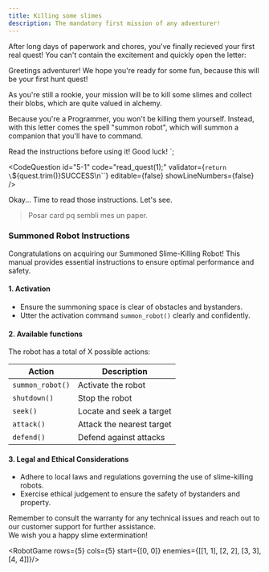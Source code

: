 ```yaml
---
title: Killing some slimes
description: The mandatory first mission of any adventurer!
---
```



After long days of paperwork and chores, you've finally recieved your first real quest!
You can't contain the excitement and quickly open the letter:

Greetings adventurer!
We hope you're ready for some fun, because this will be your first hunt quest!

As you're still a rookie, your mission will be to kill some slimes and collect their blobs, which are quite valued in alchemy.

Because you're a Programmer, you won't be killing them yourself.
Instead, with this letter comes the spell "summon robot", which will summon a companion that you'll have to command.

Read the instructions before using it!
Good luck!
`;

<CodeQuestion
  id="5-1"
  code="read_quest(1);"
  validator={`return \`${quest.trim()}SUCCESS\n\``}
  editable={false}
  showLineNumbers={false}
/>

<Checkpoint id="5-1">
Okay... Time to read those instructions.  
Let's see.

> Posar card pq sembli mes un paper.

### Summoned Robot Instructions
Congratulations on acquiring our Summoned Slime-Killing Robot!
This manual provides essential instructions to ensure optimal performance and safety.

#### 1. Activation
- Ensure the summoning space is clear of obstacles and bystanders.
- Utter the activation command `summon_robot()` clearly and confidently.

#### 2. Available functions
The robot has a total of X possible actions:

| Action           | Description               |
| ---------------- | ------------------------- |
| `summon_robot()` | Activate the robot        |
| `shutdown()`     | Stop the robot            |
| `seek()`         | Locate and seek a target  |
| `attack()`       | Attack the nearest target |
| `defend()`       | Defend against attacks    |

#### 3. Legal and Ethical Considerations
- Adhere to local laws and regulations governing the use of slime-killing robots.
- Exercise ethical judgement to ensure the safety of bystanders and property.

Remember to consult the warranty for any technical issues and reach out to our customer support for further assistance.  
We wish you a happy slime extermination!


<RobotGame rows={5} cols={5} start={[0, 0]} enemies={[[1, 1], [2, 2], [3, 3], [4, 4]]}/>
</Checkpoint>

